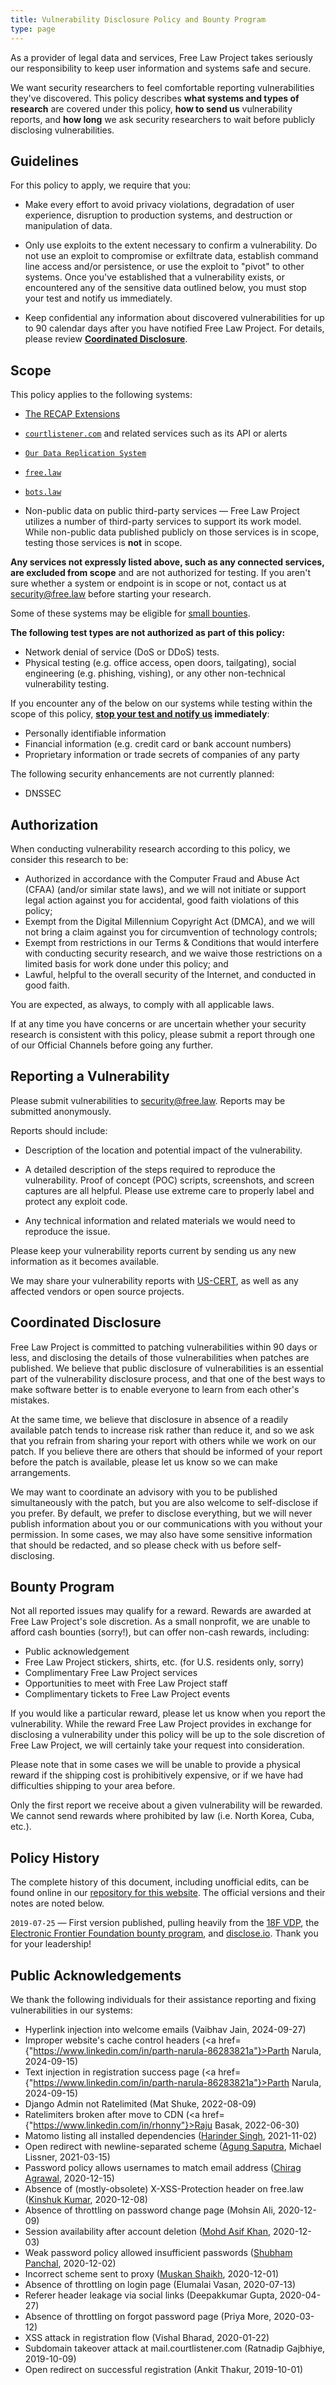 ```yaml
---
title: Vulnerability Disclosure Policy and Bounty Program
type: page
---
```


<p className="lead">As a provider of legal data and services, Free Law Project takes seriously our responsibility to keep user information and systems safe and secure.</p> 

We want security researchers to feel comfortable reporting vulnerabilities they've discovered. This policy describes **what systems and types of research** are covered under this policy, **how to send us** vulnerability reports, and **how long** we ask security researchers to wait before publicly disclosing vulnerabilities.


## Guidelines

For this policy to apply, we require that you:

* Make every effort to avoid privacy violations, degradation of user experience, disruption to production systems, and destruction or manipulation of data.

* Only use exploits to the extent necessary to confirm a vulnerability. Do not use an exploit to compromise or exfiltrate data, establish command line access and/or persistence, or use the exploit to "pivot" to other systems. Once you've established that a vulnerability exists, or encountered any of the sensitive data outlined below, you must stop your test and notify us immediately.

* Keep confidential any information about discovered vulnerabilities for up to 90 calendar days after you have notified Free Law Project. For details, please review **[Coordinated Disclosure](#coordinated%C2%A0disclosure)**.

## Scope

This policy applies to the following systems:

* [The RECAP Extensions][recap]

* [`courtlistener.com`][cl] and related services such as its API or alerts

* [`Our Data Replication System`][replication]

* [`free.law`](https://free.law)

* [`bots.law`](https://bots.law)

* Non-public data on public third-party services — Free Law Project utilizes a number of third-party services to support its work model.  While non-public data published publicly on those services is in scope, testing those services is **not** in scope.

**Any services not expressly listed above, such as any connected services, are excluded from scope** and are not authorized for testing. If you aren't sure whether a system or endpoint is in scope or not, contact us at <a href="mailto:&#115;&#101;&#099;&#117;&#114;&#105;&#116;&#121;&#064;&#102;&#114;&#101;&#101;&#046;&#108;&#097;&#119;">&#115;&#101;&#099;&#117;&#114;&#105;&#116;&#121;&#064;&#102;&#114;&#101;&#101;&#046;&#108;&#097;&#119;</a> before starting your research.

Some of these systems may be eligible for [small bounties](#bounty%C2%A0program). 

**The following test types are not authorized as part of this policy:**

* Network denial of service (DoS or DDoS) tests.
* Physical testing (e.g. office access, open doors, tailgating), social engineering (e.g. phishing, vishing), or any other non-technical vulnerability testing.

If you encounter any of the below on our systems while testing within the scope of this policy, **[stop your test and notify us](#reporting-a%C2%A0vulnerability) immediately**:

* Personally identifiable information
* Financial information (e.g. credit card or bank account numbers)
* Proprietary information or trade secrets of companies of any party

The following security enhancements are not currently planned:

* DNSSEC


## Authorization

When conducting vulnerability research according to this policy, we consider this research to be:

- Authorized in accordance with the Computer Fraud and Abuse Act (CFAA) (and/or similar state laws), and we will not initiate or support legal action against you for accidental, good faith violations of this policy;
- Exempt from the Digital Millennium Copyright Act (DMCA), and we will not bring a claim against you for circumvention of technology controls;
- Exempt from restrictions in our Terms & Conditions that would interfere with conducting security research, and we waive those restrictions on a limited basis for work done under this policy; and
- Lawful, helpful to the overall security of the Internet, and conducted in good faith.

You are expected, as always, to comply with all applicable laws.

If at any time you have concerns or are uncertain whether your security research is consistent with this policy, please submit a report through one of our Official Channels before going any further.


## Reporting a Vulnerability

Please submit vulnerabilities to <a href="mailto:&#115;&#101;&#099;&#117;&#114;&#105;&#116;&#121;&#064;&#102;&#114;&#101;&#101;&#046;&#108;&#097;&#119;">&#115;&#101;&#099;&#117;&#114;&#105;&#116;&#121;&#064;&#102;&#114;&#101;&#101;&#046;&#108;&#097;&#119;</a>. Reports may be submitted anonymously.

Reports should include:

* Description of the location and potential impact of the vulnerability.

* A detailed description of the steps required to reproduce the vulnerability. Proof of concept (POC) scripts, screenshots, and screen captures are all helpful. Please use extreme care to properly label and protect any exploit code.

* Any technical information and related materials we would need to reproduce the issue.

Please keep your vulnerability reports current by sending us any new information as it becomes available.

We may share your vulnerability reports with [US-CERT](https://www.us-cert.gov/ais), as well as any affected vendors or open source projects.


## Coordinated Disclosure

Free Law Project is committed to patching vulnerabilities within 90 days or less, and disclosing the details of those vulnerabilities when patches are published. We believe that public disclosure of vulnerabilities is an essential part of the vulnerability disclosure process, and that one of the best ways to make software better is to enable everyone to learn from each other's mistakes.

At the same time, we believe that disclosure in absence of a readily available patch tends to increase risk rather than reduce it, and so we ask that you refrain from sharing your report with others while we work on our patch. If you believe there are others that should be informed of your report before the patch is available, please let us know so we can make arrangements.

We may want to coordinate an advisory with you to be published simultaneously with the patch, but you are also welcome to self-disclose if you prefer. By default, we prefer to disclose everything, but we will never publish information about you or our communications with you without your permission. In some cases, we may also have some sensitive information that should be redacted, and so please check with us before self-disclosing.


## Bounty Program

Not all reported issues may qualify for a reward. Rewards are awarded at Free Law Project's sole discretion. As a small nonprofit, we are unable to afford cash bounties (sorry!), but can offer non-cash rewards, including:

* Public acknowledgement
* Free Law Project stickers, shirts, etc. (for U.S. residents only,
  sorry)
* Complimentary Free Law Project services
* Opportunities to meet with Free Law Project staff
* Complimentary tickets to Free Law Project events

If you would like a particular reward, please let us know when you report the vulnerability. While the reward Free Law Project provides in exchange for disclosing a vulnerability under this policy will be up to the sole discretion of Free Law Project, we will certainly take your request into consideration.

Please note that in some cases we will be unable to provide a physical reward if the shipping cost is prohibitively expensive, or if we have had difficulties shipping to your area before.

Only the first report we receive about a given vulnerability will be rewarded. We cannot send rewards where prohibited by law (i.e. North Korea, Cuba, etc.).


## Policy History

The complete history of this document, including unofficial edits, can be found online in our [repository for this website][flp-online]. The official versions and their notes are noted below.

`2019-07-25` — First version published, pulling heavily from the [18F VDP][18f], the [Electronic Frontier Foundation bounty program][eff], and [disclose.io](https://disclose.io). Thank you for your leadership! 


## Public Acknowledgements

We thank the following individuals for their assistance reporting and fixing vulnerabilities in our systems:

 - Hyperlink injection into welcome emails (Vaibhav Jain, 2024-09-27) <Tag name="CourtListener" href="https://github.com/freelawproject/courtlistener/pull/4701"/>
 - Improper website's cache control headers (<a href={"https://www.linkedin.com/in/parth-narula-86283821a"}>Parth Narula</a>, 2024-09-15) <Tag name="Bots.law" href="https://github.com/freelawproject/bigcases2/issues/599"/>
 - Text injection in registration success page (<a href={"https://www.linkedin.com/in/parth-narula-86283821a"}>Parth Narula</a>, 2024-09-15) <Tag name="CourtListener" href="https://github.com/freelawproject/courtlistener/issues/4466"/><Tag name="Bots.law" href="https://github.com/freelawproject/bigcases2/issues/601"/>
 - Django Admin not Ratelimited (Mat Shuke, 2022-08-09) <Tag name="CourtListener" href="https://github.com/freelawproject/courtlistener/issues/2251"/>
 - Ratelimiters broken after move to CDN (<a href={"https://www.linkedin.com/in/rhonny"}>Raju Basak</a>, 2022-06-30) <Tag name="CourtListener" href="https://github.com/freelawproject/courtlistener/issues/2133"/>
 - Matomo listing all installed dependencies (<a href="https://www.linkedin.com/in/lambardar/">Harinder Singh</a>, 2021-11-02) <Tag name="matomo" href="https://github.com/matomo-org/matomo-package/pull/126/"/>
 -  Open redirect with newline-separated scheme (<a href="www.linkedin.com/in/geek-root">Agung Saputra</a>, Michael Lissner, 2021-03-15) <Tag name="CourtListener" href="https://github.com/freelawproject/courtlistener/pull/1613"/> <Tag name="python" href="https://github.com/python/cpython/issues/88048"/>
 - Password policy allows usernames to match email address (<a href="https://www.linkedin.com/in/chirag-agrawal-770488144">Chirag Agrawal</a>, 2020-12-15) <Tag name="CourtListener" href="https://github.com/freelawproject/courtlistener/issues/1501"/> <Tag name="Django" href="https://code.djangoproject.com/ticket/28127"/>
 - Absence of (mostly-obsolete) X-XSS-Protection header on free.law (<a href="https://www.linkedin.com/in/kinshuk-kumar-4833551a1/">Kinshuk Kumar</a>, 2020-12-08) <Tag name="Free.law"/>
 - Absence of throttling on password change page (Mohsin Ali, 2020-12-09) <Tag name="CourtListener" />
 - Session availability after account deletion (<a href="https://www.linkedin.com/in/mohd-asif-khan-%E2%9C%AA-5228a9179/">Mohd Asif Khan</a>, 2020-12-03) <Tag name="CourtListener" href="https://github.com/freelawproject/courtlistener/issues/1492"/>
 - Weak password policy allowed insufficient passwords (<a href="https://www.linkedin.com/in/shubham-panchal-636744161/">Shubham Panchal</a>, 2020-12-02) <Tag name="CourtListener" href="https://github.com/freelawproject/courtlistener/issues/954"/>
 - Incorrect scheme sent to proxy (<a href="https://www.linkedin.com/in/muskan-shaikh-a77b801b2">Muskan Shaikh</a>, 2020-12-01) <Tag name="CourtListener" href="https://github.com/freelawproject/courtlistener/issues/1488"/>
 - Absence of throttling on login page (Elumalai Vasan, 2020-07-13) <Tag name="CourtListener" />
 - Referer header leakage via social links (Deepakkumar Gupta, 2020-04-27) <Tag name="CourtListener" href="https://github.com/freelawproject/courtlistener/issues/1257"/>
 - Absence of throttling on forgot password page (Priya More, 2020-03-12) <Tag name="CourtListener" />
 - XSS attack in registration flow (Vishal Bharad, 2020-01-22) <Tag name="CourtListener" href="https://github.com/freelawproject/courtlistener/commit/fcfe3719a1be550601eda80fec9f8f6e9af5aa3f"/>
 - Subdomain takeover attack at mail.courtlistener.com (Ratnadip Gajbhiye, 2019-10-09) <Tag name="flp"/>
 - Open redirect on successful registration (Ankit Thakur, 2019-10-01) <Tag name="CourtListener" href="https://github.com/freelawproject/courtlistener/issues/1021"/>

[recap]: /recap/
[cl]: https://www.courtlistener.com/
[replication]: https://www.courtlistener.com/help/api/replication/
[flp-online]: https://github.com/freelawproject/free.law/
[18f]: https://github.com/18F/vulnerability-disclosure-policy/
[eff]: https://www.eff.org/security